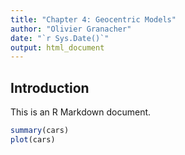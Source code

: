 ```yaml
---
title: "Chapter 4: Geocentric Models"
author: "Olivier Granacher"
date: "`r Sys.Date()`"
output: html_document
---
```


## Introduction

This is an R Markdown document.

```r
summary(cars)
plot(cars)
```


